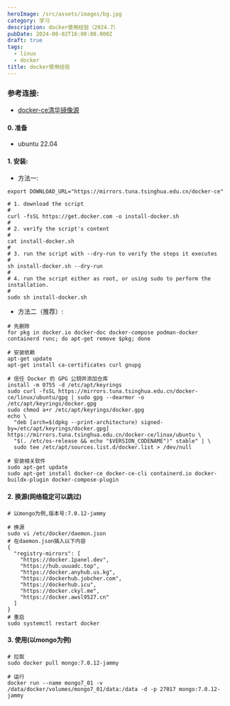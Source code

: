 ```yaml
---
heroImage: /src/assets/images/bg.jpg
category: 学习
description: docker使用经验（2024.7）
pubDate: 2024-08-02T16:00:00.000Z
draft: true
tags:
  - linux
  - docker
title: docker使用经验
---
```


### 参考连接:

* [docker-ce清华镜像源](https://mirrors.tuna.tsinghua.edu.cn/help/docker-ce/)

#### 0. 准备

* ubuntu 22.04

#### 1. 安装:

* 方法一:

```shell
export DOWNLOAD_URL="https://mirrors.tuna.tsinghua.edu.cn/docker-ce"

# 1. download the script
#
curl -fsSL https://get.docker.com -o install-docker.sh
#
# 2. verify the script's content
#
cat install-docker.sh
#
# 3. run the script with --dry-run to verify the steps it executes
#
sh install-docker.sh --dry-run
#
# 4. run the script either as root, or using sudo to perform the installation.
#
sudo sh install-docker.sh
```

* 方法二（推荐）:

```shell
# 先删除
for pkg in docker.io docker-doc docker-compose podman-docker containerd runc; do apt-get remove $pkg; done

# 安装依赖
apt-get update
apt-get install ca-certificates curl gnupg

# 信任 Docker 的 GPG 公钥并添加仓库
install -m 0755 -d /etc/apt/keyrings
sudo curl -fsSL https://mirrors.tuna.tsinghua.edu.cn/docker-ce/linux/ubuntu/gpg | sudo gpg --dearmor -o /etc/apt/keyrings/docker.gpg
sudo chmod a+r /etc/apt/keyrings/docker.gpg
echo \
  "deb [arch=$(dpkg --print-architecture) signed-by=/etc/apt/keyrings/docker.gpg] https://mirrors.tuna.tsinghua.edu.cn/docker-ce/linux/ubuntu \
  "$(. /etc/os-release && echo "$VERSION_CODENAME")" stable" | \
  sudo tee /etc/apt/sources.list.d/docker.list > /dev/null

# 安装相关软件
sudo apt-get update
sudo apt-get install docker-ce docker-ce-cli containerd.io docker-buildx-plugin docker-compose-plugin
```

#### 2. 换源(网络稳定可以跳过)

```shell
# 以mongo为例,版本号:7.0.12-jammy

# 换源
sudo vi /etc/docker/daemon.json
# 在daemon.json插入以下内容
{
  "registry-mirrors": [
    "https://docker.1panel.dev",
    "https://hub.uuuadc.top",
    "https://docker.anyhub.us.kg",
    "https://dockerhub.jobcher.com",
    "https://dockerhub.icu",
    "https://docker.ckyl.me",
    "https://docker.awsl9527.cn"
  ]
}
# 重启
sudo systemctl restart docker
```

#### 3. 使用(以mongo为例)

```shell
# 拉取
sudo docker pull mongo:7.0.12-jammy

# 运行
docker run --name mongo7_01 -v /data/docker/volumes/mongo7_01/data:/data -d -p 27017 mongo:7.0.12-jammy

```

